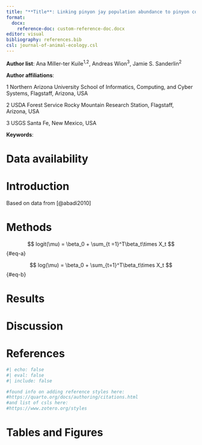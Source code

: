 ```yaml
---
title: "**Title**: Linking pinyon jay population abundance to pinyon cone production and climate in the SW United States"
format:
  docx:
    reference-doc: custom-reference-doc.docx
editor: visual
bibliography: references.bib
csl: journal-of-animal-ecology.csl
---
```


**Author list**: Ana Miller-ter Kuile^1,2^, Andreas Wion^3^, Jamie S. Sanderlin^2^

**Author affiliations**:

1 Northern Arizona University School of Informatics, Computing, and Cyber Systems, Flagstaff, Arizona, USA

2 USDA Forest Service Rocky Mountain Research Station, Flagstaff, Arizona, USA

3 USGS Santa Fe, New Mexico, USA

**Keywords**:

# Data availability

\newpage

# Introduction

Based on data from [@abadi2010]

# Methods

$$
logit(\mu) = \beta_0 + \sum_{t =1}^T\beta_t\times X_t
$$ {#eq-a}

$$
log(\mu) = \beta_0 + \sum_{t=1}^T\beta_t\times X_t
$$ {#eq-b}

# Results

# Discussion

# References

```r
#| echo: false
#| eval: false
#| include: false

#found info on adding reference styles here:
#https://quarto.org/docs/authoring/citations.html
#and list of csls here:
#https://www.zotero.org/styles

```

# Tables and Figures

